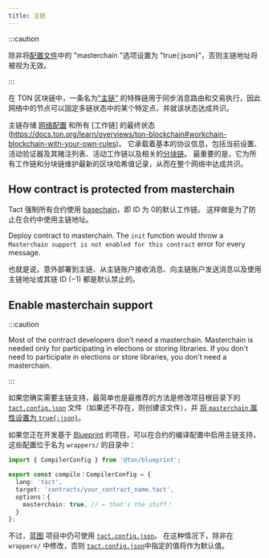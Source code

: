 ```yaml
---
title: 主链
---
```


:::caution

  除非将[配置文件](/book/config)中的 "masterchain "选项设置为 "true{:json}"，否则主链地址将被视为无效。

:::

在 TON 区块链中，一条名为["主链"](https://docs.ton.org/learn/overviews/ton-blockchain#masterchain-blockchain-of-blockchains) 的特殊链用于同步消息路由和交易执行，因此网络中的节点可以固定多链状态中的某个特定点，并就该状态达成共识。

主链存储 [网络配置](/ref/core-advanced#getconfigparam) 和所有 [工作链] 的最终状态(https://docs.ton.org/learn/overviews/ton-blockchain#workchain-blockchain-with-your-own-rules)。 它承载着基本的协议信息，包括当前设置、活动验证器及其赌注列表、活动工作链以及相关的[分块链](https://docs.ton.org/develop/blockchain/shards)。 最重要的是，它为所有工作链和分块链维护最新的区块哈希值记录，从而在整个网络中达成共识。

## How contract is protected from masterchain

Tact 强制所有合约使用 [basechain](https://docs.ton.org/develop/blockchain/shards)，即 ID 为 $0$的默认工作链。 这样做是为了防止在合约中使用主链地址。

Deploy contract to masterchain. The `init` function would throw a `Masterchain support is not enabled for this contract` error for every message.

也就是说，意外部署到主链、从主链账户接收消息、向主链账户发送消息以及使用主链地址或其链 ID ($-1$) 都是默认禁止的。

## Enable masterchain support

:::caution

Most of the contract developers don't need a masterchain. Masterchain is needed only for participating in elections or storing libraries. If you don't need to participate in elections or store libraries, you don't need a masterchain.

:::

如果您确实需要主链支持，最简单也是最推荐的方法是修改项目根目录下的 [`tact.config.json`](/book/config) 文件（如果还不存在，则创建该文件），并 [将 `masterchain` 属性设置为 `true{:json}`](/book/config#options-masterchain)。

如果您正在开发基于 [Blueprint][bp] 的项目，可以在合约的编译配置中启用主链支持，这些配置位于名为 `wrappers/` 的目录中：

```typescript title="wrappers/YourContractName.compile.ts" {7}
import { CompilerConfig } from '@ton/blueprint';

export const compile：CompilerConfig = {
  lang: 'tact',
  target: 'contracts/your_contract_name.tact',
  options：{
    masterchain: true, // ← that's the stuff！
  }
};
```

不过，[蓝图][bp] 项目中仍可使用 [`tact.config.json`](/book/config)。 在这种情况下，除非在 `wrappers/` 中修改，否则 [`tact.config.json`](/book/config)中指定的值将作为默认值。

[bp]: https://github.com/ton-org/blueprint
